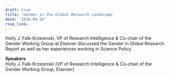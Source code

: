 ```yaml
---
draft: true 
title: 'Gender in the Global Research Landscape'
date: '2018-04-24'
rsvp_link: 
---
```


Holly J. Falk-Krzesinski, VP of Research Intelligence & Co-chair of the Gender Working Group at Elsevier discussed the Gender in Global Research Report as well as her experiences working in Science Policy.

<b>Speakers</b>  
Holly J. Falk-Krzesinski (VP of Research Intelligence & Co-chair of the Gender Working Group, Elsevier)




